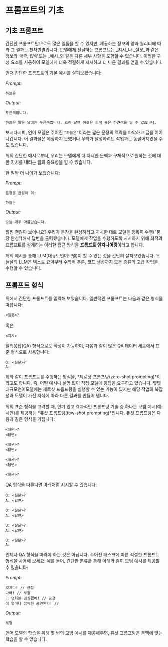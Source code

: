 # 프롬프트의 기초

## 기초 프롬프트

간단한 프롬프트만으로도 많은 일들을 할 수 있지만, 제공하는 정보의 양과 퀄리티에 따라 그 결과는 천차만별입니다. 모델에게 전달하는 프롬프트는 _지시_나 _질문_과 같은 정보와 _맥락_, _입력_ 또는 _예시_와 같은 다른 세부 사항을 포함할 수 있습니다. 이러한 구성 요소를 사용하여 모델에게 더욱 적절하게 지시하고 더 나은 결과를 얻을 수 있습니다.

먼저 간단한 프롬프트의 기본 예시를 살펴보겠습니다:

_Prompt:_

```
하늘은
```

_Output:_

```
푸른색입니다.

하늘은 맑은 날에는 푸른색입니다. 흐린 날엔 하늘은 회색 혹은 하얀색을 띨 수 있습니다.
```

보시다시피, 언어 모델은 주어진 `"하늘은"`이라는 짧은 문장의 맥락을 파악하고 글을 이어 나갑니다. 이 결과물은 예상하지 못했거나 우리가 달성하려던 작업과는 동떨어져있을 수도 있습니다.

위의 간단한 예시로부터, 우리는 모델에게 더 자세한 문맥과 구체적으로 원하는 것에 대한 지시를 내리는 일의 중요성을 알 수 있습니다.

한 발짝 더 나아가 보겠습니다:

_Prompt:_

```
문장을 완성해 줘:

하늘은
```

_Output:_

```
오늘 매우 아름답습니다.
```

훨씬 괜찮아 보이나요? 우리가 문장을 완성하라고 지시한 대로 모델은 정확히 수행("문장 완성")해서 답변을 출력했습니다. 모델에게 작업을 수행하도록 지시하기 위해 최적의 프롬프트를 설계하는 이러한 접근 방식을 **프롬프트 엔지니어링**이라고 합니다.

위의 예시를 통해 LLM(대규모언어모델)이 할 수 있는 것을 간단히 살펴보았습니다. 오늘날의 LLM은 텍스트 요약부터 수학적 추론, 코드 생성까지 모든 종류의 고급 작업을 수행할 수 있습니다.

## 프롬프트 형식

위에서 간단한 프롬프트를 입력해 보았습니다. 일반적인 프롬프트는 다음과 같은 형식을 따릅니다:

```
<질문>?
```

혹은

```
<지시>
```

질의응답(QA) 형식으로도 작성이 가능하며, 다음과 같이 많은 QA 데이터 세트에서 표준 형식으로 사용합니다:

```
Q: <질문>?
A:
```

위와 같이 프롬프트를 수행하는 방식을, \*제로샷 프롬프팅(zero-shot prompting)\*이라고도 합니다. 즉, 어떤 예시나 설명 없이 직접 모델에 응답을 요구하고 있습니다. 몇몇 대규모언어모델에는 제로샷 프롬프팅을 실행할 수 있는 기능이 있지만 해당 작업의 복잡성과 모델이 가진 지식에 따라 다른 결과를 만들어 냅니다.

위의 표준 형식을 고려할 때, 인기 있고 효과적인 프롬프팅 기술 중 하나는 모범 예시(예: 시연)를 제공하는 \*퓨샷 프롬프팅(few-shot prompting)\*입니다. 퓨샷 프롬프팅은 다음과 같은 형식을 가집니다:

```
<질문>?
<답변>

<질문>?
<답변>

<질문>?
<답변>

<질문>?

```

QA 형식을 따른다면 아래처럼 지시할 수 있습니다:

```
Q: <질문>?
A: <답변>

Q: <질문>?
A: <답변>

Q: <질문>?
A: <답변>

Q: <질문>?
A:
```

언제나 QA 형식을 따라야 하는 것은 아닙니다. 주어진 태스크에 따른 적절한 프롬프트 형식을 사용해 보세요. 예를 들어, 간단한 분류를 통해 아래와 같이 모범 예시를 제공할 수 있습니다:

_Prompt:_

```
멋지다! // 긍정
나빠! // 부정
그 영화는 굉장했어! // 긍정
이 얼마나 끔찍한 공연인가! //
```

_Output:_

```
부정
```

언어 모델의 학습을 위해 몇 번의 모범 예시를 제공해주면, 퓨샷 프롬프팅은 문맥에 맞는 학습을 할 수 있습니다.
